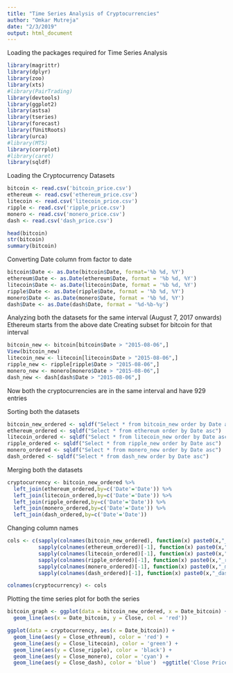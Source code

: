 ```yaml
---
title: "Time Series Analysis of Cryptocurrencies"
author: "Omkar Mutreja"
date: "2/3/2019"
output: html_document
---
```


Loading the packages required for Time Series Analysis
```r
library(magrittr)
library(dplyr)
library(zoo)
library(xts)
#library(PairTrading)
library(devtools)
library(ggplot2)
library(astsa)
library(tseries)
library(forecast)
library(fUnitRoots)
library(urca)
#library(MTS)
library(corrplot)
#library(caret)
library(sqldf)
```

Loading the Cryptocurrency Datasets
```r
bitcoin <- read.csv('bitcoin_price.csv')
ethereum <- read.csv('ethereum_price.csv')
litecoin <- read.csv('litecoin_price.csv')
ripple <- read.csv('ripple_price.csv')
monero <- read.csv('monero_price.csv')
dash <- read.csv('dash_price.csv')
```

```r
head(bitcoin)
str(bitcoin)
summary(bitcoin)
```

Converting Date column from factor to date
```r
bitcoin$Date <- as.Date(bitcoin$Date, format='%b %d, %Y')
ethereum$Date <- as.Date(ethereum$Date, format = '%b %d, %Y')
litecoin$Date <- as.Date(litecoin$Date, format = '%b %d, %Y')
ripple$Date <- as.Date(ripple$Date, format = '%b %d, %Y')
monero$Date <- as.Date(monero$Date, format = '%b %d, %Y')
dash$Date <- as.Date(dash$Date, format = '%d-%b-%y')
```

Analyzing both the datasets for the same interval (August 7, 2017 onwards)
Ethereum starts from the above date
Creating subset for bitcoin for that interval

```r
bitcoin_new <- bitcoin[bitcoin$Date > "2015-08-06",] 
View(bitcoin_new)
litecoin_new <- litecoin[litecoin$Date > "2015-08-06",]
ripple_new <- ripple[ripple$Date > "2015-08-06",]
monero_new <- monero[monero$Date > "2015-08-06",]
dash_new <- dash[dash$Date > "2015-08-06",]
```

Now both the cryptocurrencies are in the same interval and have 929 entries

Sorting both the datasets
```r
bitcoin_new_ordered <- sqldf("Select * from bitcoin_new order by Date asc")
ethereum_ordered <- sqldf("Select * from ethereum order by Date asc")
litecoin_ordered <- sqldf("Select * from litecoin_new order by Date asc")
ripple_ordered <- sqldf("Select * from ripple_new order by Date asc")
monero_ordered <- sqldf("Select * from monero_new order by Date asc")
dash_ordered <- sqldf("Select * from dash_new order by Date asc")
```

Merging both the datasets
```r
cryptocurrency <- bitcoin_new_ordered %>% 
  left_join(ethereum_ordered,by=c('Date'='Date')) %>%
  left_join(litecoin_ordered,by=c('Date'='Date')) %>%
  left_join(ripple_ordered,by=c('Date'='Date')) %>%
  left_join(monero_ordered,by=c('Date'='Date')) %>%
  left_join(dash_ordered,by=c('Date'='Date'))
```

Changing column names
```r
cols <- c(sapply(colnames(bitcoin_new_ordered), function(x) paste0(x,"_bitcoin")),
          sapply(colnames(ethereum_ordered)[-1], function(x) paste0(x,"_ethreum")),
          sapply(colnames(litecoin_ordered)[-1], function(x) paste0(x,"_litecoin")),
          sapply(colnames(ripple_ordered)[-1], function(x) paste0(x,"_ripple")),
          sapply(colnames(monero_ordered)[-1], function(x) paste0(x,"_monero")),
          sapply(colnames(dash_ordered)[-1], function(x) paste0(x,"_dash")))

colnames(cryptocurrency) <- cols
```

Plotting the time series plot for both the series

```r
bitcoin_graph <- ggplot(data = bitcoin_new_ordered, x = Date_bitcoin) +
  geom_line(aes(x = Date_bitcoin, y = Close, col = 'red')) 

ggplot(data = cryptocurrency, aes(x = Date_bitcoin)) +
  geom_line(aes(y = Close_ethreum), color = 'red') +
  geom_line(aes(y = Close_litecoin), color = 'green') +
  geom_line(aes(y = Close_ripple), color = 'black') +
  geom_line(aes(y = Close_monero), color = 'cyan') +
  geom_line(aes(y = Close_dash), color = 'blue')  +ggtitle('Close Price')
```

